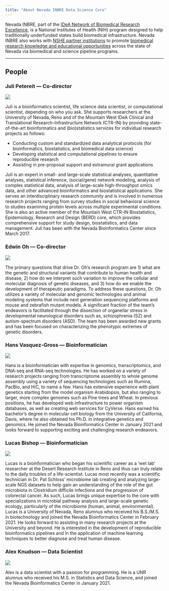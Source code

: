 ```yaml
---
title: "About Nevada INBRE Data Science Core"
---
```


Nevada INBRE, part of the [IDeA Network of Biomedical Research Excellence](https://www.nigms.nih.gov/Research/DRCB/IDeA/Pages/INBRE.aspx), is a National Institutes of Health (NIH) program designed to help traditionally underfunded states build biomedical infrastructure. Nevada INBRE also works with [NSHE partner institutions](https://med.unr.edu/inbre/about-us/partner-institutions) to promote [biomedical research knowledge and educational opportunities](https://med.unr.edu/inbre/programs-and-projects) across the state of Nevada via biomedical and science pipeline programs.

---

## People

<div class="people"><!--contains person blocks (fixes formatting)-->

<div class="person">
### Juli Petereit --- Co-director

<img src="img/petereit.jpg">

Juli is a bioinformatics scientist, life science data scientist, or computational scientist, depending on who you ask. She supports researchers at the University of Nevada, Reno and of the Mountain West IDeA Clinical and Translational Research-Infrastructure Network (CTR-IN) by providing state-of-the-art bioinformatics and (bio)statistics services for individual research projects as follows:

- Conducting custom and standardized data analytical protocols (for bioinformatics, biostatistics, and biomedical data science)
- Developing statistical and computational pipelines to ensure reproducible research
- Assisting in pre-proposal support and extramural grant applications

Juli is an expert in small- and large-scale statistical analyses, quantitative analyses, statistical inference, (social/gene) network modeling, analysis of complex statistical data, analysis of large-scale high-throughput omics data, and other advanced bioinformatics and biostatistical applications. She serves an interdisciplinary research community and is involved in numerous research projects ranging from survey studies in social behavioral science to studies examining protein levels across multiple experimental conditions. She is also an active member of the Mountain West CTR-IN Biostatistics, Epidemiology, Research and Design (BERD) core, which provides comprehensive support for study design, biostatistics, and data management. Juli has been with the Nevada Bioinformatics Center since March 2017.

</div>

<div class="person">
### Edwin Oh --- Co-director

<img src="img/EdwinOh.jpg">

The primary questions that drive Dr. Oh’s research program are 1) what are the genetic and structural variants that contribute to human health and disease, 2) how do we interpret such variation to improve the cellular and molecular diagnosis of genetic diseases, and 3) how do we enable the development of therapeutic paradigms. To address these questions, Dr. Oh utilizes a variety of molecular and genomic technologies and animal modeling systems that include next generation sequencing platforms and mouse and zebrafish mutant models. A significant fraction of the team’s endeavors is facilitated through the dissection of organellar stress in developmental neurological disorders such as, schizophrenia (SZ) and autism-spectrum disorders (ASD). The team has been awarded new grants and has been focused on characterizing the phenotypic extremes of genetic disorders.

</div>

<div class="person">
### Hans Vasquez-Gross --- Bioinformatician

<img src="img/vasquez-gross.jpg">

Hans is a bioinformatician with expertise in genomics, transcriptomics, and DNA-seq and RNA-seq technologies. He has worked on a variety of research projects ranging from transcriptome assembly to whole genome assembly using a variety of sequencing technologies such as Illumina, PacBio, and HiC, to name a few. Hans has extensive experience with plant genetics starting from the model organism Arabidopsis, but also ranging to larger, more complex genomes such as Pine trees and Wheat. In previous positions, he has developed web infrastructure to power organism databases, as well as creating web services for CyVerse. Hans earned his bachelor’s degree in molecular cell biology from the University of California, Davis, where he also obtained his Ph.D. in integrative genetics and genomics. He joined the Nevada Bioinformatics Center in January 2021 and looks forward to supporting exciting and challenging research endeavors.

</div>


<div class="person">
### Lucas Bishop --- Bioinformatician

<img src="img/bishop.jpg">

Lucas is a bioinformatician who began his scientific career as a ‘wet lab’ researcher at the Desert Research Institute in Reno and thus can truly relate to the daily troubles of a life-scientist. Lucas most recently was a scientific technician in Dr. Pat Schloss’ microbiome lab creating and analyzing large-scale NGS datasets to help gain an understanding of the role of the gut microbiota in Clostridium difficile infections and the progression of colorectal cancer. As such, Lucas brings unique expertise to the core with specializations in microbial pathway analysis and large-scale genetic ecology, particularly of the microbiome (human, animal, environmental). Lucas is a University of Nevada, Reno alumnus who received his B.S./M.S. in biotechnology and joined the Nevada Bioinformatics Center in February 2021. He looks forward to assisting in many research projects at the University and beyond. He is interested in the development of reproducible bioinformatics pipelines and in the application of machine learning techniques to better diagnose and treat human disease.

</div>


<div class="person">
### Alex Knudson --- Data Scientist

<img src="img/knudson.jpg">

Alex is a data scientist with a passion for programming. He is a UNR alumnus who received his M.S. in Statistics and Data Science, and joined the Nevada Bioinformatics Center in January 2021.

</div>


</div><!--end container-->
